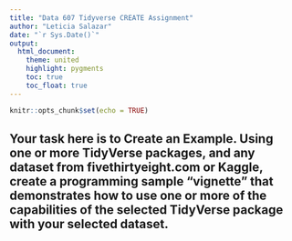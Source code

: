 ```yaml
---
title: "Data 607 Tidyverse CREATE Assignment"
author: "Leticia Salazar"
date: "`r Sys.Date()`"
output:
  html_document:
    theme: united
    highlight: pygments
    toc: true
    toc_float: true
---
```


```r
knitr::opts_chunk$set(echo = TRUE)
```

## Your task here is to Create an Example.  Using one or more TidyVerse packages, and any dataset from fivethirtyeight.com or Kaggle, create a programming sample “vignette” that demonstrates how to use one or more of the capabilities of the selected TidyVerse package with your selected dataset.

